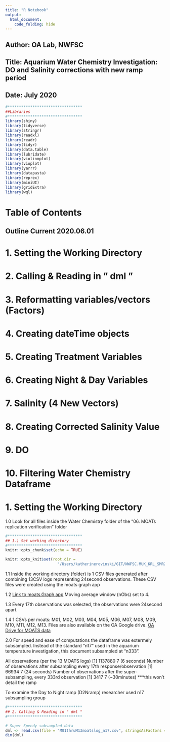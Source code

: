 ```yaml
---
title: "R Notebook"
output:
  html_document:
    code_folding: hide
---
```


## Author: OA Lab, NWFSC
## Title: Aquarium Water Chemistry Investigation: DO and Salinity corrections with new ramp period
## Date: July 2020


```r
#*********************************
##Libraries
#********************************* 
library(shiny)
library(tidyverse)
library(stringr)
library(readxl)
library(readr)
library(tidyr)
library(data.table)
library(lubridate)
library(violinmplot)
library(vioplot)
library(yarrr)
library(datapasta)
library(reprex)
library(miniUI)
library(gridExtra)
library(wql)
```



# Table of Contents
## Outline Current 2020.06.01

# 1. Setting the Working Directory
# 2. Calling & Reading in " dml "
# 3. Reformatting variables/vectors (Factors)
# 4. Creating dateTime objects
# 5. Creating Treatment Variables
# 6. Creating Night & Day Variables 
# 7. Salinity (4 New Vectors)
# 8. Creating Corrected Salinity Value 
# 9. DO
# 10. Filtering Water Chemistry Dataframe

# 1. Setting the Working Directory
1.0
Look for all files inside the Water Chemistry folder of the "06. MOATs replication verification" folder
```r
#*********************************
## 1.) Set working directory
#*********************************
knitr::opts_chunk$set(echo = TRUE)

knitr::opts_knit$set(root.dir =
                       "/Users/katherinerovinski/GIT/NWFSC.MUK_KRL_SMR2019/06. MOATS replication verification/01a. WaterChemistry Data")
```

1.1 
Inside the working directory (folder) is 1 CSV files generated after combining 13CSV logs representing 24second observations. These CSV files were created using the moats graph app

1.2 
[Link to moats.Graph.app](http://github.com/pmcelhany/moatsGraphs.git)
Moving average window (nObs) set to 4. 

1.3 
Every 17th observations was selected, the observations were 24second apart. 

1.4 
1 CSVs per moats: M01, M02, M03, M04, M05, M06, M07, M08, M09, M10, M11, M12, M13. Files are also available on the OA Google drive. [OA Drive for MOATS data](https://drive.google.com/open?id=13a2hk1a9I9gRIgf2Xyl1dSYDf5vnyYvs)

2.0 
For speed and ease of computations the dataframe was extermely subsampled. 
Instead of the standard "n17" used in the aquarium temperature investigation, this document subsampled at "n333". 

All observations (per the 13 MOATS logs)
[1] 1137880   7 (6 seconds)
Number of observations after subsampling every 17th response/observation
[1] 66934     7 (24 seconds)
Number of observations after the super-subsampling, every 333rd observation
[1] 3417      7 (~30minutes) ***this won't detail the ramp

To examine the Day to Night ramp (D2Nramp) researcher used n17 subsampling group

```r
#*********************************
## 2. Calling & Reading in " dml " 
#*********************************

# Super Speedy subsampled data
dml <- read.csv(file = "M01thruM13moatslog_n17.csv", stringsAsFactors = FALSE)
dim(dml)


```
